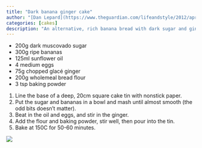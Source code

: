 ```yaml
---
title: "Dark banana ginger cake"
author: "[Dan Lepard](https://www.theguardian.com/lifeandstyle/2012/apr/27/banana-cake-recipes-dan-lepard)"
categories: [cakes]
description: "An alternative, rich banana bread with dark sugar and ginger "
---
```


- 200g dark muscovado sugar
- 300g ripe bananas
- 125ml sunflower oil
- 4 medium eggs
- 75g chopped glacé ginger
- 200g wholemeal bread flour
- 3 tsp baking powder

1. Line the base of a deep, 20cm square cake tin with nonstick paper.
1. Put the sugar and bananas in a bowl and mash until almost smooth (the odd bits doesn't matter).
1. Beat in the oil and eggs, and stir in the ginger.
1. Add the flour and baking powder, stir well, then pour into the tin.
1. Bake at 150C for 50-60 minutes.

![](dark-banana-bread.jpg)